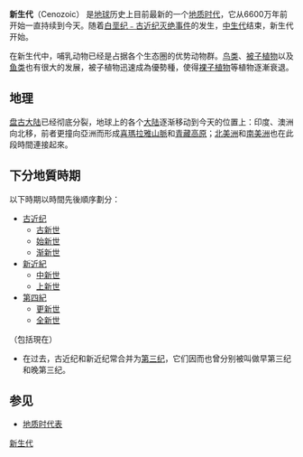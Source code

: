{{otheruses|other=澳門的綜合性刊物|新生代 (雜誌)}}
{{Eons graphical timeline}}
'''新生代'''（Cenozoic） 是[[地球|地球]]历史上目前最新的一个[[地质时代|地质时代]]，它从6600万年前开始一直持续到今天。随着[[白垩纪﹣古近纪灭绝事件|白垩纪﹣古近纪灭绝事件]]的发生，[[中生代|中生代]]结束，新生代开始。

在新生代中，哺乳动物已经是占据各个生态圈的优势动物群。[[鸟类|鸟类]]、[[被子植物|被子植物]]以及[[鱼类|鱼类]]也有很大的发展，被子植物迅速成為優勢種，使得[[裸子植物|裸子植物]]等植物逐漸衰退。

== 地理 ==
[[盘古大陆|盘古大陆]]已经彻底分裂，地球上的各个[[大陆|大陆]]逐渐移动到今天的位置上：印度、澳洲向北移，前者更撞向亞洲而形成[[喜瑪拉雅山脈|喜瑪拉雅山脈]]和[[青藏高原|青藏高原]]；[[北美洲|北美洲]]和[[南美洲|南美洲]]也在此段時間連接起來。

==下分地質時期==
以下時期以時間先後順序劃分：
*[[古近纪|古近纪]]
**[[古新世|古新世]]
**[[始新世|始新世]]
**[[渐新世|渐新世]]
*[[新近纪|新近紀]]
**[[中新世|中新世]]
**[[上新世|上新世]]
*[[第四紀|第四紀]]
**[[更新世|更新世]]
**[[全新世|全新世]]
（包括現在）
*在过去，古近纪和新近纪常合并为[[第三纪|第三纪]]，它们因而也曾分别被叫做早第三纪和晚第三纪。

== 参见 ==
* [[地质时代表|地质时代表]]

{{地質時代}}
{{Authority control}}
{{geol-stub}}

[[Category:新生代|]]